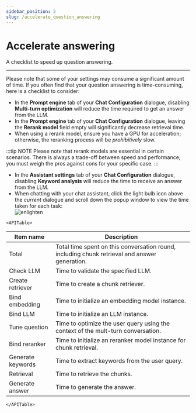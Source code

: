 ```yaml
---
sidebar_position: 2
slug: /accelerate_question_answering
---
```


# Accelerate answering

A checklist to speed up question answering.

---

Please note that some of your settings may consume a significant amount of time. If you often find that your question answering is time-consuming, here is a checklist to consider:

- In the **Prompt engine** tab of your **Chat Configuration** dialogue, disabling **Multi-turn optimization** will reduce the time required to get an answer from the LLM.
- In the **Prompt engine** tab of your **Chat Configuration** dialogue, leaving the **Rerank model** field empty will significantly decrease retrieval time.
- When using a rerank model, ensure you have a GPU for acceleration; otherwise, the reranking process will be *prohibitively* slow.

:::tip NOTE 
Please note that rerank models are essential in certain scenarios. There is always a trade-off between speed and performance; you must weigh the pros against cons for your specific case.
:::

- In the **Assistant settings** tab of your **Chat Configuration** dialogue, disabling **Keyword analysis** will reduce the time to receive an answer from the LLM.
- When chatting with your chat assistant, click the light bulb icon above the *current* dialogue and scroll down the popup window to view the time taken for each task:  
   ![enlighten](https://github.com/user-attachments/assets/fedfa2ee-21a7-451b-be66-20125619923c)  


```mdx-code-block
<APITable>
```

| Item name         | Description                                                                                   |
| ----------------- | --------------------------------------------------------------------------------------------- |
| Total             | Total time spent on this conversation round, including chunk retrieval and answer generation. |
| Check LLM         | Time to validate the specified LLM.                                                           |
| Create retriever  | Time to create a chunk retriever.                                                             |
| Bind embedding    | Time to initialize an embedding model instance.                                               |
| Bind LLM          | Time to initialize an LLM instance.                                                           |
| Tune question     | Time to optimize the user query using the context of the mult-turn conversation.              |
| Bind reranker     | Time to initialize an reranker model instance for chunk retrieval.                            |
| Generate keywords | Time to extract keywords from the user query.                                                 |
| Retrieval         | Time to retrieve the chunks.                                                                  |
| Generate answer   | Time to generate the answer.                                                                  |

```mdx-code-block
</APITable>
```